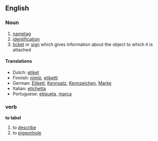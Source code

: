 ==English==
===Noun===
#[[nametag]]
#[[identification]]
#[[ticket]] or [[sign]] which gives information about the object to which it is attached

====Translations====
*Dutch: [[etiket]]
*Finnish: [[nimiö]], [[etiketti]]
*German: [[Etikett]], [[Kennsatz]], [[Kennzeichen]], [[Marke]]
*Italian: [[etichetta]]
*Portuguese: [[etiqueta]], [[marca]]

===verb===
'''to label'''
#to [[describe]]
#to [[pigeonhole]]